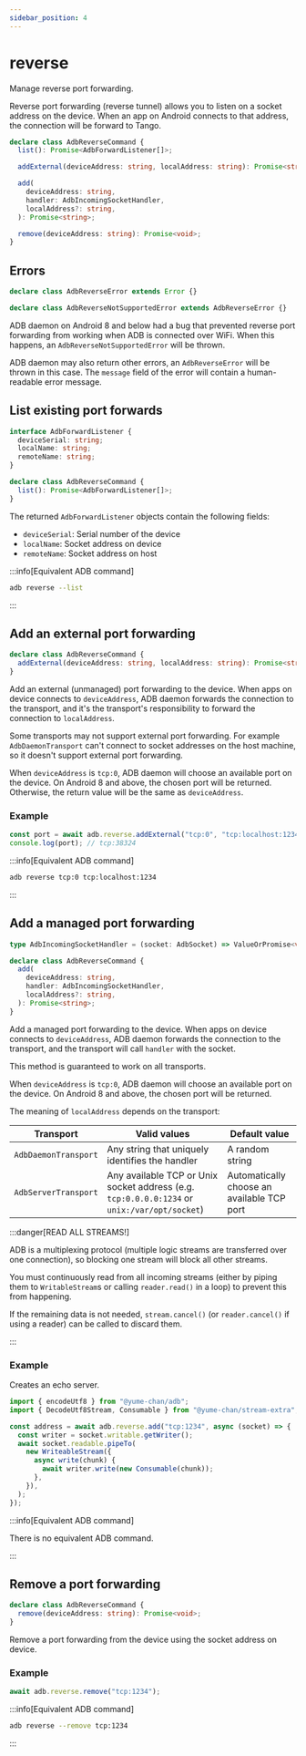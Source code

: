 ```yaml
---
sidebar_position: 4
---
```


# reverse

Manage reverse port forwarding.

Reverse port forwarding (reverse tunnel) allows you to listen on a socket address on the device. When an app on Android connects to that address, the connection will be forward to Tango.

```ts
declare class AdbReverseCommand {
  list(): Promise<AdbForwardListener[]>;

  addExternal(deviceAddress: string, localAddress: string): Promise<string>;

  add(
    deviceAddress: string,
    handler: AdbIncomingSocketHandler,
    localAddress?: string,
  ): Promise<string>;

  remove(deviceAddress: string): Promise<void>;
}
```

## Errors

```ts
declare class AdbReverseError extends Error {}

declare class AdbReverseNotSupportedError extends AdbReverseError {}
```

ADB daemon on Android 8 and below had a bug that prevented reverse port forwarding from working when ADB is connected over WiFi. When this happens, an `AdbReverseNotSupportedError` will be thrown.

ADB daemon may also return other errors, an `AdbReverseError` will be thrown in this case. The `message` field of the error will contain a human-readable error message.

## List existing port forwards

```ts
interface AdbForwardListener {
  deviceSerial: string;
  localName: string;
  remoteName: string;
}

declare class AdbReverseCommand {
  list(): Promise<AdbForwardListener[]>;
}
```

The returned `AdbForwardListener` objects contain the following fields:

- `deviceSerial`: Serial number of the device
- `localName`: Socket address on device
- `remoteName`: Socket address on host

:::info[Equivalent ADB command]

```sh
adb reverse --list
```

:::

## Add an external port forwarding

```ts
declare class AdbReverseCommand {
  addExternal(deviceAddress: string, localAddress: string): Promise<string>;
}
```

Add an external (unmanaged) port forwarding to the device. When apps on device connects to `deviceAddress`, ADB daemon forwards the connection to the transport, and it's the transport's responsibility to forward the connection to `localAddress`.

Some transports may not support external port forwarding. For example `AdbDaemonTransport` can't connect to socket addresses on the host machine, so it doesn't support external port forwarding.

When `deviceAddress` is `tcp:0`, ADB daemon will choose an available port on the device. On Android 8 and above, the chosen port will be returned. Otherwise, the return value will be the same as `deviceAddress`.

### Example

```ts transpile
const port = await adb.reverse.addExternal("tcp:0", "tcp:localhost:1234");
console.log(port); // tcp:38324
```

:::info[Equivalent ADB command]

```sh
adb reverse tcp:0 tcp:localhost:1234
```

:::

## Add a managed port forwarding

```ts
type AdbIncomingSocketHandler = (socket: AdbSocket) => ValueOrPromise<void>;

declare class AdbReverseCommand {
  add(
    deviceAddress: string,
    handler: AdbIncomingSocketHandler,
    localAddress?: string,
  ): Promise<string>;
}
```

Add a managed port forwarding to the device. When apps on device connects to `deviceAddress`, ADB daemon forwards the connection to the transport, and the transport will call `handler` with the socket.

This method is guaranteed to work on all transports.

When `deviceAddress` is `tcp:0`, ADB daemon will choose an available port on the device. On Android 8 and above, the chosen port will be returned.

The meaning of `localAddress` depends on the transport:

| Transport            | Valid values                                                                                 | Default value                              |
| -------------------- | -------------------------------------------------------------------------------------------- | ------------------------------------------ |
| `AdbDaemonTransport` | Any string that uniquely identifies the handler                                              | A random string                            |
| `AdbServerTransport` | Any available TCP or Unix socket address (e.g. `tcp:0.0.0.0:1234` or `unix:/var/opt/socket`) | Automatically choose an available TCP port |

:::danger[READ ALL STREAMS!]

ADB is a multiplexing protocol (multiple logic streams are transferred over one connection), so blocking one stream will block all other streams.

You must continuously read from all incoming streams (either by piping them to `WritableStream`s or calling `reader.read()` in a loop) to prevent this from happening.

If the remaining data is not needed, `stream.cancel()` (or `reader.cancel()` if using a reader) can be called to discard them.

:::

### Example

Creates an echo server.

```ts transpile
import { encodeUtf8 } from "@yume-chan/adb";
import { DecodeUtf8Stream, Consumable } from "@yume-chan/stream-extra";

const address = await adb.reverse.add("tcp:1234", async (socket) => {
  const writer = socket.writable.getWriter();
  await socket.readable.pipeTo(
    new WriteableStream({
      async write(chunk) {
        await writer.write(new Consumable(chunk));
      },
    }),
  );
});
```

:::info[Equivalent ADB command]

There is no equivalent ADB command.

:::

## Remove a port forwarding

```ts
declare class AdbReverseCommand {
  remove(deviceAddress: string): Promise<void>;
}
```

Remove a port forwarding from the device using the socket address on device.

### Example

```ts transpile
await adb.reverse.remove("tcp:1234");
```

:::info[Equivalent ADB command]

```sh
adb reverse --remove tcp:1234
```

:::
